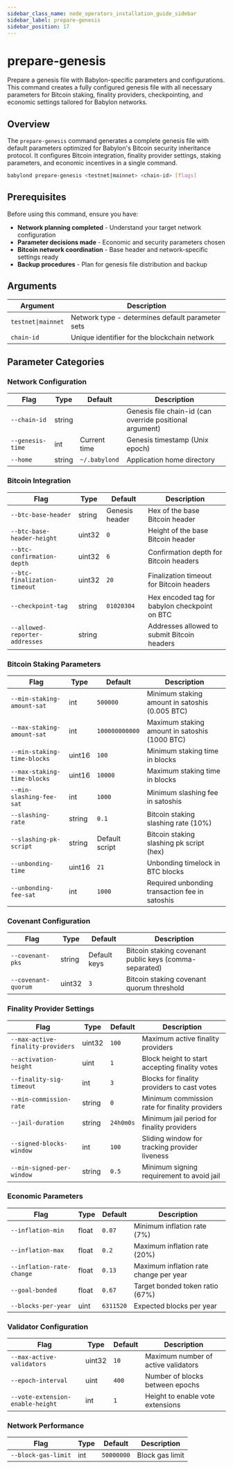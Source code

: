 ```yaml
---
sidebar_class_name: node_operators_installation_guide_sidebar
sidebar_label: prepare-genesis
sidebar_position: 17
---
```


# prepare-genesis

Prepare a genesis file with Babylon-specific parameters and configurations. This command creates a fully configured genesis file with all necessary parameters for Bitcoin staking, finality providers, checkpointing, and economic settings tailored for Babylon networks.

## Overview

The `prepare-genesis` command generates a complete genesis file with default parameters optimized for Babylon's Bitcoin security inheritance protocol. It configures Bitcoin integration, finality provider settings, staking parameters, and economic incentives in a single command.

```bash
babylond prepare-genesis <testnet|mainnet> <chain-id> [flags]
```

## Prerequisites

Before using this command, ensure you have:

- **Network planning completed** - Understand your target network configuration
- **Parameter decisions made** - Economic and security parameters chosen
- **Bitcoin network coordination** - Base header and network-specific settings ready
- **Backup procedures** - Plan for genesis file distribution and backup

## Arguments

| Argument | Description |
|----------|-------------|
| `testnet\|mainnet` | Network type - determines default parameter sets |
| `chain-id` | Unique identifier for the blockchain network |

## Parameter Categories

### Network Configuration

| Flag | Type | Default | Description |
|------|------|---------|-------------|
| `--chain-id` | string | | Genesis file chain-id (can override positional argument) |
| `--genesis-time` | int | Current time | Genesis timestamp (Unix epoch) |
| `--home` | string | `~/.babylond` | Application home directory |

### Bitcoin Integration

| Flag | Type | Default | Description |
|------|------|---------|-------------|
| `--btc-base-header` | string | Genesis header | Hex of the base Bitcoin header |
| `--btc-base-header-height` | uint32 | `0` | Height of the base Bitcoin header |
| `--btc-confirmation-depth` | uint32 | `6` | Confirmation depth for Bitcoin headers |
| `--btc-finalization-timeout` | uint32 | `20` | Finalization timeout for Bitcoin headers |
| `--checkpoint-tag` | string | `01020304` | Hex encoded tag for babylon checkpoint on BTC |
| `--allowed-reporter-addresses` | string | | Addresses allowed to submit Bitcoin headers |

### Bitcoin Staking Parameters

| Flag | Type | Default | Description |
|------|------|---------|-------------|
| `--min-staking-amount-sat` | int | `500000` | Minimum staking amount in satoshis (0.005 BTC) |
| `--max-staking-amount-sat` | int | `100000000000` | Maximum staking amount in satoshis (1000 BTC) |
| `--min-staking-time-blocks` | uint16 | `100` | Minimum staking time in blocks |
| `--max-staking-time-blocks` | uint16 | `10000` | Maximum staking time in blocks |
| `--min-slashing-fee-sat` | int | `1000` | Minimum slashing fee in satoshis |
| `--slashing-rate` | string | `0.1` | Bitcoin staking slashing rate (10%) |
| `--slashing-pk-script` | string | Default script | Bitcoin staking slashing pk script (hex) |
| `--unbonding-time` | uint16 | `21` | Unbonding timelock in BTC blocks |
| `--unbonding-fee-sat` | int | `1000` | Required unbonding transaction fee in satoshis |

### Covenant Configuration

| Flag | Type | Default | Description |
|------|------|---------|-------------|
| `--covenant-pks` | string | Default keys | Bitcoin staking covenant public keys (comma-separated) |
| `--covenant-quorum` | uint32 | `3` | Bitcoin staking covenant quorum threshold |

### Finality Provider Settings

| Flag | Type | Default | Description |
|------|------|---------|-------------|
| `--max-active-finality-providers` | uint32 | `100` | Maximum active finality providers |
| `--activation-height` | uint | `1` | Block height to start accepting finality votes |
| `--finality-sig-timeout` | int | `3` | Blocks for finality providers to cast votes |
| `--min-commission-rate` | string | `0` | Minimum commission rate for finality providers |
| `--jail-duration` | string | `24h0m0s` | Minimum jail period for finality providers |
| `--signed-blocks-window` | int | `100` | Sliding window for tracking provider liveness |
| `--min-signed-per-window` | string | `0.5` | Minimum signing requirement to avoid jail |

### Economic Parameters

| Flag | Type | Default | Description |
|------|------|---------|-------------|
| `--inflation-min` | float | `0.07` | Minimum inflation rate (7%) |
| `--inflation-max` | float | `0.2` | Maximum inflation rate (20%) |
| `--inflation-rate-change` | float | `0.13` | Maximum inflation rate change per year |
| `--goal-bonded` | float | `0.67` | Target bonded token ratio (67%) |
| `--blocks-per-year` | uint | `6311520` | Expected blocks per year |

### Validator Configuration

| Flag | Type | Default | Description |
|------|------|---------|-------------|
| `--max-active-validators` | uint32 | `10` | Maximum number of active validators |
| `--epoch-interval` | uint | `400` | Number of blocks between epochs |
| `--vote-extension-enable-height` | int | `1` | Height to enable vote extensions |

### Network Performance

| Flag | Type | Default | Description |
|------|------|---------|-------------|
| `--block-gas-limit` | int | `50000000` | Block gas limit |

